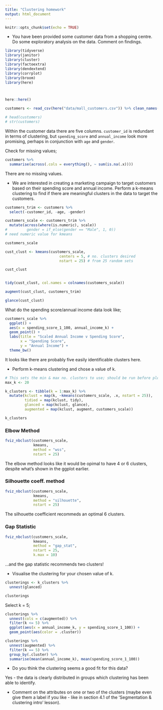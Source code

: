 ```yaml
---
title: "Clustering homework"
output: html_document
---
```


```r
knitr::opts_chunk$set(echo = TRUE)
```


* You have been provided some customer data from a shopping centre. Do some exploratory analysis on the data. Comment on findings. 

```r
library(tidyverse)
library(janitor)
library(cluster)
library(factoextra)
library(dendextend)
library(corrplot)
library(broom)
library(here)



here::here()
```


```r
customers <- read_csv(here("data/mall_customers.csv")) %>% clean_names()
```

```r
# head(customers)
# str(customers)
```
Within the customer data there are five columns.  `customer_id` is redundant
in terms of clustering, but `spending_score` and `annual_income` look more 
promising, perhaps in conjunction with `age` and `gender`.

Check for missing values;
```r
customers %>% 
  summarise(across(.cols = everything(), ~ sum(is.na(.x))))
```

There are no missing values.


* We are interested in creating a marketing campaign to target customers based on their spending score and annual income. Perform a k-means clustering to find if there are meaningful clusters in the data to target the customers. 

```r
customers_trim <- customers %>% 
  select(-customer_id, -age, -gender)

customers_scale <- customers_trim %>% 
  mutate(across(where(is.numeric), scale))
#         gender = if_else(gender == "Male", 1, 0)) 
# need numeric value for kmeans

customers_scale
```

```r
cust_clust <- kmeans(customers_scale,
                         centers = 5, # no. clusters desired
                         nstart = 25) # from 25 random sets

cust_clust
  
```


```r
tidy(cust_clust, col.names = colnames(customers_scale))
```
```r
augment(cust_clust, customers_trim)
```
```r
glance(cust_clust)
```





What do the spending score/annual income data look like;
```r
customers_scale %>% 
  ggplot() +
  aes(x = spending_score_1_100, annual_income_k) +
  geom_point() +
  labs(title = "Scaled Annual Income v Spending Score",
       x = "Spending Score",
       y = "Annual Income") +
  theme_bw()
```
It looks like there are probably five easily identificable clusters here.

* Perform k-means clustering and chose a value of k.




```r

# This sets the min & max no. clusters to use; should be run before plots...
max_k <- 20

k_clusters <- tibble(k = 1:max_k) %>% 
  mutate(kclust = map(k, ~kmeans(customers_scale, .x, nstart = 25)), 
         tidied = map(kclust, tidy),
         glanced = map(kclust, glance),
         augmented = map(kclust, augment, customers_scale))

k_clusters
```

### Elbow Method

```r
fviz_nbclust(customers_scale,
             kmeans,
             method = "wss",
             nstart = 25)
```
The elbow method looks like it would be opimal to have 4 or 6 clusters, despite
what's shown in the ggplot earlier.

### Silhouette coeff. method

```r
fviz_nbclust(customers_scale,
             kmeans,
             method = "silhouette",
             nstart = 25)
```
The silhouette coefficient recommeds an optimal 6 clusters.  

### Gap Statistic

```r
fviz_nbclust(customers_scale,
             kmeans,
             method = "gap_stat",
             nstart = 25,
             k.max = 10)
```
...and the gap statistic recommends two clusters!

* Visualise the clustering for your chosen value of k.


```r
clusterings <- k_clusters %>% 
  unnest(glanced)

clusterings
```




Select k = 5;

```r
clusterings %>% 
  unnest(cols = c(augmented)) %>%
  filter(k <= 5) %>%
  ggplot(aes(x = annual_income_k, y = spending_score_1_100)) +
  geom_point(aes(color = .cluster))
```


```r
clusterings %>% 
  unnest(augmented) %>%
  filter(k == 5) %>%
  group_by(.cluster) %>%
  summarise(mean(annual_income_k), mean(spending_score_1_100))
```


* Do you think the clustering seems a good fit for this data?

Yes - the data is clearly distributed in groups which clustering has been able 
to identify.

* Comment on the attributes on one or two of the clusters (maybe even give them a label if you like - like in section 4.1 of the 'Segmentation & clustering intro' lesson). 






